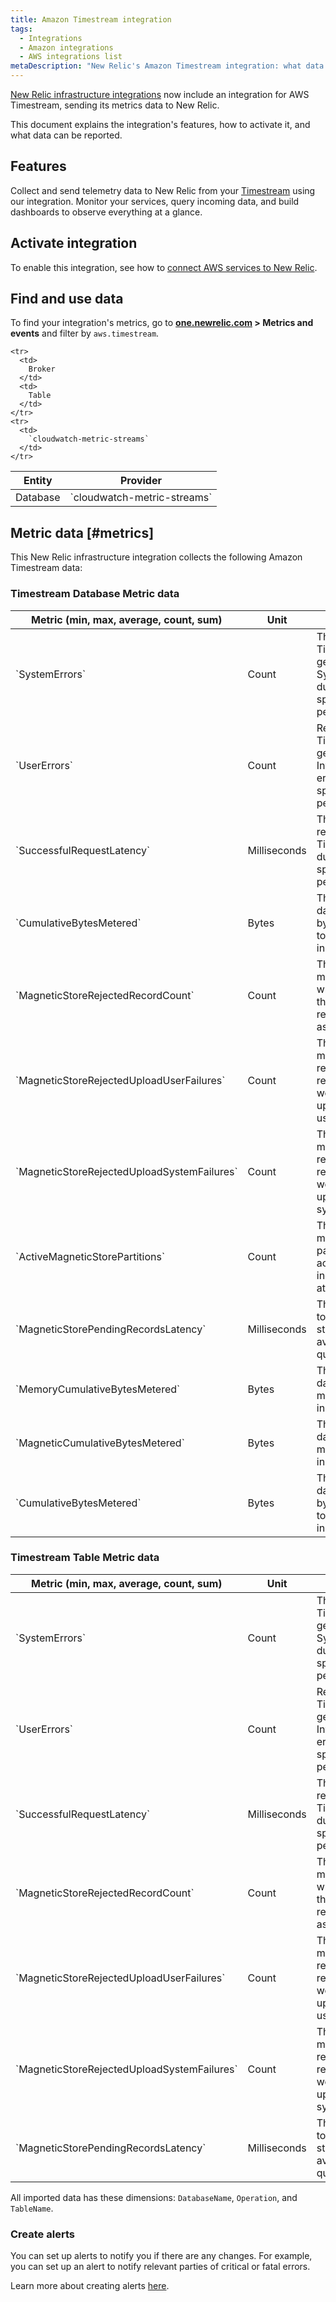 ```yaml
---
title: Amazon Timestream integration
tags:
  - Integrations
  - Amazon integrations
  - AWS integrations list
metaDescription: "New Relic's Amazon Timestream integration: what data it reports and how to enable it."
---
```


[New Relic infrastructure integrations](/docs/infrastructure/integrations-getting-started/getting-started/introduction-infrastructure-integrations) now include an integration for AWS Timestream, sending its metrics data to New Relic.

This document explains the integration's features, how to activate it, and what data can be reported.

## Features

Collect and send telemetry data to New Relic from your [Timestream](https://aws.amazon.com/timestream/) using our integration. Monitor your services, query incoming data, and build dashboards to observe everything at a glance.

## Activate integration

To enable this integration, see how to [connect AWS services to New Relic](/docs/infrastructure/amazon-integrations/connect/aws-metric-stream-setup/).

## Find and use data

To find your integration's metrics, go to **[one.newrelic.com](https://one.newrelic.com/all-capabilities) > Metrics and events** and filter by `aws.timestream`.

<table>
  <thead>
    <tr>
      <th>
        Entity
      </th>
      <th>
        Provider
      </th>
    </tr>
  </thead>

  <tbody>
    <tr>
      <td>
        Database
      </td>
      <td>
        `cloudwatch-metric-streams`
      </td>
    </tr>

    <tr>
      <td>
        Broker
      </td>
      <td>
        Table
      </td>
    </tr>
    <tr>
      <td>
        `cloudwatch-metric-streams`
      </td>
    </tr>
  </tbody>
</table>

## Metric data [#metrics]

This New Relic infrastructure integration collects the following Amazon Timestream data:

### Timestream Database Metric data

<table>
  <thead>
    <tr>
      <th style={{ width: "200px" }}>
      Metric (min, max, average, count, sum)  
      </th>
      <th>
      Unit  
      </th>
      <th>
      Description
      </th>
    </tr>
  </thead>
    <tbody>
    <tr>
      <td>
      `SystemErrors`
      </td>
      <td>
      Count
      </td>
      <td>
      The requests to Timestream that generate a SystemError during the specified time period. 
      </td>
    </tr>
    <tr>
      <td>
      `UserErrors`
      </td>
      <td>
      Count
      </td>
      <td>
      Requests to Timestream that generate an InvalidRequest error during the specified time period.
      </td>
    </tr>
    <tr>
      <td>
      `SuccessfulRequestLatency`
      </td>
      <td>
      Milliseconds
      </td>
      <td>
      The successful requests to Timestream during the specified time period.
      </td>
    </tr>
    <tr>
      <td>
      `CumulativeBytesMetered`
      </td>
      <td>
      Bytes
      </td>
      <td>
      The amount of data scanned by queries sent to Timestream, in byte.
      </td>
    </tr>
    <tr>
      <td>
      `MagneticStoreRejectedRecordCount`
      </td>
      <td>
      Count
      </td>
      <td>
      The number of magnetic store written records that were rejected asynchronously.
      </td>
    </tr>
    <tr>
      <td>
      `MagneticStoreRejectedUploadUserFailures`
      </td>
      <td>
      Count
      </td>
      <td>
      The number of magnetic store rejected record reports that were not uploaded due to user errors.
      </td>
    </tr>
    <tr>
      <td>
      `MagneticStoreRejectedUploadSystemFailures`
      </td>
      <td>
      Count
      </td>
      <td>
      The number of magnetic store rejected record reports that were not uploaded due to system errors.
      </td>
    </tr>
    <tr>
      <td>
      `ActiveMagneticStorePartitions`
      </td>
      <td>
      Count
      </td>
      <td>
      The number of magnetic store partitions actively ingesting data at a given time.
      </td>
    </tr>
    <tr>
      <td>
      `MagneticStorePendingRecordsLatency`
      </td>
      <td>
      Milliseconds
      </td>
      <td>
      The oldest write to a magnetic store that is not available for query. 
      </td>
    </tr>
    <tr>
      <td>
      `MemoryCumulativeBytesMetered`
      </td>
      <td>
      Bytes
      </td>
      <td>
      The amount of data stored in memory store, in bytes.
      </td>
    </tr>
    <tr>
      <td>
      `MagneticCumulativeBytesMetered`
      </td>
      <td>
      Bytes
      </td>
      <td>
      The amount of data stored in magnetic store, in bytes.
      </td>
    </tr>
    <tr>
      <td>
      `CumulativeBytesMetered`
      </td>
      <td>
      Bytes
      </td>
      <td>
      The amount of data scanned by queries sent to Timestream, in bytes.
      </td>
    </tr>
    </tbody>
</table>

### Timestream Table Metric data

<table>
  <thead>
    <tr>
      <th style={{ width: "200px" }}>
      Metric (min, max, average, count, sum)  
      </th>
      <th>
      Unit  
      </th>
      <th>
      Description
      </th>
    </tr>
  </thead>
    <tbody>
    <tr>
      <td>
      `SystemErrors`
      </td>
      <td>
      Count
      </td>
      <td>
      The requests to Timestream that generate a SystemError during the specified time period. 
      </td>
    </tr>
    <tr>
      <td>
      `UserErrors`
      </td>
      <td>
      Count
      </td>
      <td>
      Requests to Timestream that generate an InvalidRequest error during the specified time period.
      </td>
    </tr>
    <tr>
      <td>
      `SuccessfulRequestLatency`
      </td>
      <td>
      Milliseconds
      </td>
      <td>
      The successful requests to Timestream during the specified time period.
      </td>
    </tr>
    <tr>
      <td>
      `MagneticStoreRejectedRecordCount`
      </td>
      <td>
      Count
      </td>
      <td>
      The number of magnetic store written records that were rejected asynchronously.
      </td>
    </tr>
    <tr>
      <td>
      `MagneticStoreRejectedUploadUserFailures`
      </td>
      <td>
      Count
      </td>
      <td>
      The number of magnetic store rejected record reports that were not uploaded due to user errors.
      </td>
    </tr>
    <tr>
      <td>
      `MagneticStoreRejectedUploadSystemFailures`
      </td>
      <td>
      Count
      </td>
      <td>
      The number of magnetic store rejected record reports that were not uploaded due to system errors.
      </td>
    </tr>
    <tr>
      <td>
      `MagneticStorePendingRecordsLatency`
      </td>
      <td>
      Milliseconds
      </td>
      <td>
      The oldest write to a magnetic store that is not available for query. 
      </td>
    </tr>
    </tbody>
</table>

All imported data has these dimensions: `DatabaseName`, `Operation`, and `TableName`.

### Create alerts

You can set up alerts to notify you if there are any changes. For example, you can set up an alert to notify relevant parties of critical or fatal errors.

Learn more about creating alerts [here](/docs/alerts-applied-intelligence/new-relic-alerts/learn-alerts/introduction-alerts/).
